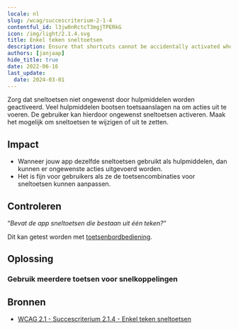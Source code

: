 ```yaml
---
locale: nl
slug: /wcag/succescriterium-2-1-4
contentful_id: l3jw0nRctcT3mgjTPERkG
icon: /img/light/2.1.4.svg
title: Enkel teken sneltoetsen
description: Ensure that shortcuts cannot be accidentally activated when using assistive technologies.
authors: [janjaap]
hide_title: true
date: 2022-06-16
last_update:
  date: 2024-03-01
---
```


<Hero
  title="Enkel teken sneltoetsen"
  imageSrc="/img/light/2.1.4.svg"
  alt="WCAG 2.1.4 - Logo"
  prefix="Succescriterium 2.1.4"
  suffix="Niveau A"
/>

Zorg dat sneltoetsen niet ongewenst door hulpmiddelen worden geactiveerd. Veel hulpmiddelen bootsen toetsaanslagen na om acties uit te voeren. De gebruiker kan hierdoor ongewenst sneltoetsen activeren. Maak het mogelijk om sneltoetsen te wijzigen of uit te zetten.

## Impact

- Wanneer jouw app dezelfde sneltoetsen gebruikt als hulpmiddelen, dan kunnen er ongewenste acties uitgevoerd worden.
- Het is fijn voor gebruikers als ze de toetsencombinaties voor sneltoetsen kunnen aanpassen.

## Controleren

“*Bevat de app sneltoetsen die bestaan uit één teken?*“

Dit kan getest worden met [toetsenbordbediening](/nl/stats/toetsenbordbediening).

## Oplossing

### Gebruik meerdere toetsen voor snelkoppelingen

<CodeSample id="keyboard-shortcuts" locale="nl"/>

## Bronnen

- [WCAG 2.1 - Succescriterium 2.1.4 - Enkel teken sneltoetsen](https://www.w3.org/Translations/WCAG21-nl/#enkel-teken-sneltoetsen)
